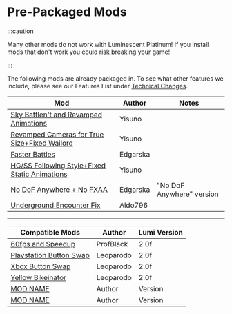 
# Pre-Packaged Mods

:::caution

Many other mods do not work with Luminescent Platinum! If you install mods that don't work you could risk breaking your game!

:::

The following mods are already packaged in. To see what other features we include, please see our Features List under [Technical Changes](features.mdx#technical-changes).

| Mod                                                                                 | Author                  | Notes                     |
| ----------------------------------------------------------------------------------- | ----------------------- | ------------------------- |
| [Sky Battlen't and Revamped Animations](https://gamebanana.com/mods/377161)         | Yisuno                  |                           |
| [Revamped Cameras for True Size+Fixed Wailord](https://gamebanana.com/mods/346410)  | Yisuno                  |                           |
| [Faster Battles](https://gamebanana.com/mods/340352)                                | Edgarska                |                           |
| [HG/SS Following Style+Fixed Static Animations](https://gamebanana.com/mods/345001) | Yisuno                  |                           |
| [No DoF Anywhere + No FXAA](https://gamebanana.com/mods/340159)                     | Edgarska                | "No DoF Anywhere" version |
| [Underground Encounter Fix](https://gamebanana.com/mods/346666)                     | Aldo796                 |                           |

<hr>
</hr>

| Compatible Mods                                                                     | Author                  | Lumi Version              |
| ----------------------------------------------------------------------------------- | ----------------------- | ------------------------- |
| [60fps and Speedup](https://www.nexusmods.com/pokemonbdsp/mods/9)                   | ProfBlack               | 2.0f                      |
| [Playstation Button Swap](https://www.nexusmods.com/pokemonbdsp/mods/8)             | Leoparodo               | 2.0f                      |
| [Xbox Button Swap](https://www.nexusmods.com/pokemonbdsp/mods/4)                    | Leoparodo               | 2.0f                      |
| [Yellow Bikeinator](https://www.nexusmods.com/pokemonbdsp/mods/7)                   | Leoparodo               | 2.0f                      |
| [MOD NAME](LINK)                                                                    | Author                  | Version                   |
| [MOD NAME](LINK)                                                                    | Author                  | Version                   |
